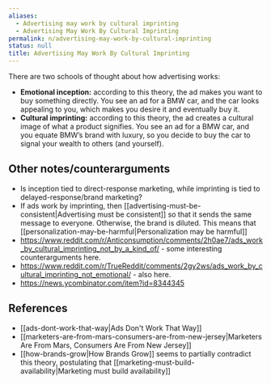 ```yaml
---
aliases:
  - Advertising may work by cultural imprinting
  - Advertising May Work By Cultural Imprinting
permalink: n/advertising-may-work-by-cultural-imprinting
status: null
title: Advertising May Work By Cultural Imprinting
---
```

There are two schools of thought about how advertising works:

- **Emotional inception:** according to this theory, the ad makes you want to buy something directly. You see an ad for a BMW car, and the car looks appealing to you, which makes you desire it and eventually buy it.
- **Cultural imprinting:** according to this theory, the ad creates a cultural image of what a product signifies. You see an ad for a BMW car, and you equate BMW’s brand with luxury, so you decide to buy the car to signal your wealth to others (and yourself).

## Other notes/counterarguments

- Is inception tied to direct-response marketing, while imprinting is tied to delayed-response/brand marketing?
- If ads work by imprinting, then [[advertising-must-be-consistent|Advertising must be consistent]] so that it sends the same message to everyone. Otherwise, the brand is diluted. This means that [[personalization-may-be-harmful|Personalization may be harmful]]
- https://www.reddit.com/r/Anticonsumption/comments/2h0ae7/ads_work_by_cultural_imprinting_not_by_a_kind_of/ - some interesting counterarguments here.
- https://www.reddit.com/r/TrueReddit/comments/2gy2ws/ads_work_by_cultural_imprinting_not_emotional/ - also here.
- https://news.ycombinator.com/item?id=8344345

## References

- [[ads-dont-work-that-way|Ads Don't Work That Way]]
- [[marketers-are-from-mars-consumers-are-from-new-jersey|Marketers Are From Mars, Consumers Are From New Jersey]]
- [[how-brands-grow|How Brands Grow]] seems to partially contradict this theory, postulating that [[marketing-must-build-availability|Marketing must build availability]]
